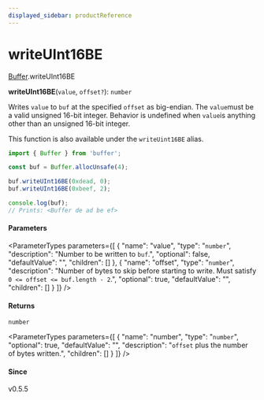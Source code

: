 ```yaml
---
displayed_sidebar: productReference
---
```



# writeUInt16BE

[Buffer](../../interfaces/Buffer.mdx).writeUInt16BE

**writeUInt16BE**(`value`, `offset?`): `number`

Writes `value` to `buf` at the specified `offset` as big-endian. The `value`must be a valid unsigned 16-bit integer. Behavior is undefined when `value`is anything other than an
unsigned 16-bit integer.

This function is also available under the `writeUint16BE` alias.

```js
import { Buffer } from 'buffer';

const buf = Buffer.allocUnsafe(4);

buf.writeUInt16BE(0xdead, 0);
buf.writeUInt16BE(0xbeef, 2);

console.log(buf);
// Prints: <Buffer de ad be ef>
```

#### Parameters

<ParameterTypes parameters={[
  {
    "name": "value",
    "type": "`number`",
    "description": "Number to be written to `buf`.",
    "optional": false,
    "defaultValue": "",
    "children": []
  },
  {
    "name": "offset",
    "type": "`number`",
    "description": "Number of bytes to skip before starting to write. Must satisfy `0 <= offset <= buf.length - 2`.",
    "optional": true,
    "defaultValue": "",
    "children": []
  }
]} />

#### Returns

`number`

<ParameterTypes parameters={[
  {
    "name": "number",
    "type": "`number`",
    "optional": true,
    "defaultValue": "",
    "description": "`offset` plus the number of bytes written.",
    "children": []
  }
]} />

#### Since

v0.5.5

